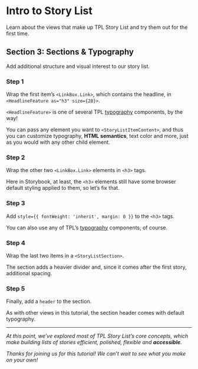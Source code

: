 
<Meta title="Tutorials/Intro to Story List/Section 3: Sections & Typography" />

# Intro to Story List

Learn about the views that make up TPL Story List and try them out for the first time.

## Section 3: Sections & Typography

Add additional structure and visual interest to our story list.

### Step 1

Wrap the first item’s `<LinkBox.Link>`, which contains the headline, in `<HeadlineFeature as="h3" size={28}>`.

<Canvas of={IntroStories.Section3Step1} sourceState="shown" />

`<HeadlineFeature>` is one of several TPL [typography](/docs/typography-overview--docs) components, by the way!

You can pass any element you want to `<StoryListItemContent>`, and thus you can customize typography, **HTML semantics**, text color and more, just as you would with any other child element.

### Step 2

Wrap the other two `<LinkBox.Link>` elements in `<h3>` tags.

<Canvas of={IntroStories.Section3Step2} sourceState="shown" />

Here in Storybook, at least, the `<h3>` elements still have some browser default styling applied to them, so let’s fix that.

### Step 3

Add `style={{ fontWeight: 'inherit', margin: 0 }}` to the `<h3>` tags.

<Canvas of={IntroStories.Section3Step3} sourceState="shown" />

You can also use any of TPL’s [typography](/docs/typography-overview--docs) components, of course.

### Step 4

Wrap the last two items in a `<StoryListSection>`.

<Canvas of={IntroStories.Section3Step4} sourceState="shown" />

The section adds a heavier divider and, since it comes after the first story, additional spacing.

### Step 5

Finally, add a `header` to the section.

<Canvas of={IntroStories.Section3Step5} sourceState="shown" />

As with other views in this tutorial, the section header comes with default typography.

----

_At this point, we’ve explored most of TPL Story List’s core concepts, which make building lists of stories efficient, polished, flexible _and_ **accessible**._

_Thanks for joining us for this tutorial! We can’t wait to see what you make on your own!_

